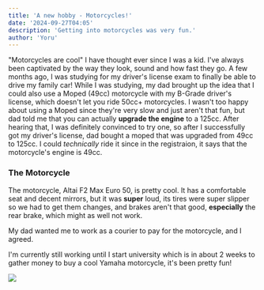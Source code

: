 ```yaml
---
title: 'A new hobby - Motorcycles!'
date: '2024-09-27T04:05'
description: 'Getting into motorcycles was very fun.'
author: 'Yoru'
---
```


"Motorcycles are cool" I have thought ever since I was a kid. I've always been captivated by the way they look, sound and how fast they go.
A few months ago, I was studying for my driver's license exam to finally be able to drive my family car! While I was studying, my dad brought up the idea
that I could also use a Moped (49cc) motorcycle with my B-Grade driver's license, which doesn't let you ride 50cc+ motorcycles.
I wasn't too happy about using a Moped since they're very slow and just aren't that fun, but dad told me that you can actually **upgrade the engine** to a 125cc.
After hearing that, I was definitely convinced to try one, so after I successfully got my driver's license, dad bought a moped that was upgraded from 49cc to 125cc.
I could *technically* ride it since in the registraion, it says that the motorcycle's engine is 49cc.

### The Motorcycle

The motorcycle, Altai F2 Max Euro 50, is pretty cool. It has a comfortable seat and decent mirrors, but it was **super** loud, its tires were super slipper so we had to get them changes, and brakes aren't that good, **especially** the rear brake, which might as well not work.

My dad wanted me to work as a courier to pay for the motorcycle, and I agreed.

I'm currently still working until I start university which is in about 2 weeks to gather money to buy a cool Yamaha motorcycle, it's been pretty fun!

![](https://external-content.duckduckgo.com/iu/?u=https%3A%2F%2Fwww.altai.com.tr%2FUpload%2F638101773431924862_16-1%2520f1%2520max%252050%2520ye%25C5%259Fil.jpg&f=1&nofb=1&ipt=29ec79ecfa0e170ff263809af0228a777cc560a4339511b8feccab651c8b92b1&ipo=images)
